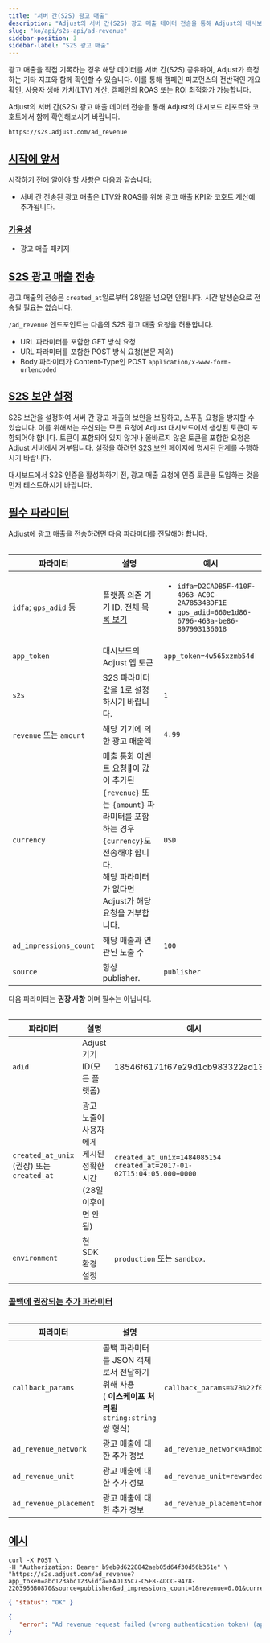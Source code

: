 ```yaml
---
title: "서버 간(S2S) 광고 매출"
description: "Adjust의 서버 간(S2S) 광고 매출 데이터 전송을 통해 Adjust의 대시보드 리포트와 코호트에서 함께 확인해보시기 바랍니다."
slug: "ko/api/s2s-api/ad-revenue"
sidebar-position: 3
sidebar-label: "S2S 광고 매출"
---
```


광고 매출을 직접 기록하는 경우 해당 데이터를 서버 간\(S2S\) 공유하여, Adjust가 측정하는 기타 지표와 함께 확인할 수 있습니다. 이를 통해 캠페인 퍼포먼스의 전반적인 개요 확인, 사용자 생애 가치\(LTV\) 계산, 캠페인의 ROAS 또는 ROI 최적화가 가능합니다.

Adjust의 서버 간\(S2S\) 광고 매출 데이터 전송을 통해 Adjust의 대시보드 리포트와 코호트에서 함께 확인해보시기 바랍니다.

<CodeBlock title="엔드포인트" highlight="/ad_revenue">

```text
https://s2s.adjust.com/ad_revenue
```

</CodeBlock>

## [시작에 앞서](before-you-begin)

시작하기 전에 알아야 할 사항은 다음과 같습니다:

-  서버 간 전송된 광고 매출은 LTV와 ROAS를 위해 광고 매출 KPI와 코호트 계산에 추가됩니다.

### [가용성](availability)

-  광고 매출 패키지

## [S2S 광고 매출 전송](send-s2s-ad-revenue)

<Callout type="note">

광고 매출의 전송은 `created_at`일로부터 28일을 넘으면 안됩니다. 시간 발생순으로 전송될 필요는 없습니다.

</Callout>

`/ad_revenue` 엔드포인트는 다음의 S2S 광고 매출 요청을 허용합니다.

-  URL 파라미터를 포함한 GET 방식 요청
-  URL 파라미터를 포함한 POST 방식 요청\(본문 제외\)
-  Body 파라미터가 Content\-Type인 POST `application/x-www-form-urlencoded`

## [S2S 보안 설정](set-up-s2s-security)

S2S 보안을 설정하여 서버 간 광고 매출의 보안을 보장하고, 스푸핑 요청을 방지할 수 있습니다. 이를 위해서는 수신되는 모든 요청에 Adjust 대시보드에서 생성된 토큰이 포함되어야 합니다. 토큰이 포함되어 있지 않거나 올바르지 않은 토큰을 포함한 요청은 Adjust 서버에서 거부됩니다. 설정을 하려면 [S2S 보안](/ko/api/s2s-api/security) 페이지에 명시된 단계를 수행하시기 바랍니다.

<Callout type="note">

대시보드에서 S2S 인증을 활성화하기 전, 광고 매출 요청에 인증 토큰을 도입하는 것을 먼저 테스트하시기 바랍니다.

</Callout>

## [필수 파라미터](required-parameters)

Adjust에 광고 매출을 전송하려면 다음 파라미터를 전달해야 합니다.

<Table>

| 파라미터                | 설명                                                                                                                                                                                 | 예시                                                                                                                  |
| ----------------------- | ------------------------------------------------------------------------------------------------------------------------------------------------------------------------------------ | --------------------------------------------------------------------------------------------------------------------- |
| `idfa`; `gps_adid` 등   | 플랫폼 의존 기기 ID. [전체 목록 보기](https://help.adjust.com/ko/article/server-to-server-events#accepted-identifiers)                                                               | <ul><li>`idfa=D2CADB5F-410F-4963-AC0C-2A78534BDF1E`</li><li>`gps_adid=660e1d86-6796-463a-be86-897993136018`</li></ul> |
| `app_token`             | 대시보드의 Adjust 앱 토큰                                                                                                                                                            | `app_token=4w565xzmb54d`                                                                                              |
| `s2s`                   | S2S 파라미터 값을 1로 설정하시기 바랍니다.                                                                                                                                           | `1`                                                                                                                   |
| `revenue` 또는 `amount` | 해당 기기에 의한 광고 매출액                                                                                                                                                         | `4.99`                                                                                                                |
| `currency`              | 매출 통화 이벤트 요청이 값이 추가된 `{revenue}` 또는 `{amount}` 파라미터를 포함하는 경우 `{currency}`도 전송해야 합니다.<br/>해당 파라미터가 없다면 Adjust가 해당 요청을 거부합니다. | `USD`                                                                                                                 |
| `ad_impressions_count`  | 해당 매출과 연관된 노출 수                                                                                                                                                           | `100`                                                                                                                 |
| `source`                | 항상 publisher.                                                                                                                                                                      | `publisher`                                                                                                           |

</Table>

다음 파라미터는 **권장 사항** 이며 필수는 아닙니다.

<Table>

| 파라미터                                     | 설명                                                             | 예시                                                                   |
| -------------------------------------------- | ---------------------------------------------------------------- | ---------------------------------------------------------------------- |
| `adid`                                       | Adjust 기기 ID\(모든 플랫폼\)                                    | 18546f6171f67e29d1cb983322ad1329                                       |
| `created_at_unix` \(권장\) 또는 `created_at` | 광고 노출이 사용자에게 게시된 정확한 시간\(28일 이후이면 안 됨\) | `created_at_unix=1484085154` `created_at=2017-01-02T15:04:05.000+0000` |
| `environment`                                | 현 SDK 환경 설정                                                 | `production` 또는 `sandbox`.                                           |

</Table>

### [콜백에 권장되는 추가 파라미터](recommended-additional-parameters-for-callbacks)

<Table>

| 파라미터               | 설명                                                                                                    | 예시                                                                     |
| ---------------------- | ------------------------------------------------------------------------------------------------------- | ------------------------------------------------------------------------ |
| `callback_params`      | 콜백 파라미터를 JSON 객체로서 전달하기 위해 사용<br/>\( **이스케이프 처리된** `string:string` 쌍 형식\) | `callback_params=%7B%22f0o%22%3A%22bar%22%2C%20%22bar%22%3A%22baz%22%7D` |
| `ad_revenue_network`   | 광고 매출에 대한 추가 정보                                                                              | `ad_revenue_network=Admob`                                               |
| `ad_revenue_unit`      | 광고 매출에 대한 추가 정보                                                                              | `ad_revenue_unit=rewarded_video`                                         |
| `ad_revenue_placement` | 광고 매출에 대한 추가 정보                                                                              | `ad_revenue_placement=home_screen`                                       |

</Table>

## [예시](example)

```console
curl -X POST \
-H "Authorization: Bearer b9eb9d6228842aeb05d64f30d56b361e" \
"https://s2s.adjust.com/ad_revenue?app_token=abc123abc123&idfa=FAD135C7-C5F8-4DCC-9478-2203956B0870&source=publisher&ad_impressions_count=1&revenue=0.01&currency=USD&s2s=1"
```

<Tabs>
<Tab title="Success" icon="Check">

```json
{ "status": "OK" }
```

</Tab>
<Tab title="오류(Error)" icon="Cross">

```json
{
   "error": "Ad revenue request failed (wrong authentication token) (app_token:abc123abc123)"
}
```

</Tab>
</Tabs>
